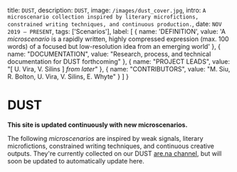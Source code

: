 
  title: `DUST`,
  description: `DUST`,
  image: `/images/dust_cover.jpg`,
  intro: `A microscenario collection inspired by literary microfictions, constrained writing techniques, and continuous production.`,
  date: `NOV 2019 – PRESENT`,
  tags: ['Scenarios'],
  label: [
    { 
      name: 'DEFINITION',
      value: 'A *microscenario* is a rapidly written, highly compressed expression (max. 100 words) of a focused but low-resolution idea from an emerging world'
    },
    {
      name: "DOCUMENTATION",
      value: "Research, process, and technical documentation for DUST forthcoming"
    },
    {
      name: "PROJECT LEADS",
      value: "[ U. Vira, V. Silins ] *from later*"
    },
    {
      name: "CONTRIBUTORS",
      value: "M. Siu, R. Bolton, U. Vira, V. Silins, E. Whyte"
    }
  ]
}

# DUST

**This site is updated continuously with new microscenarios.**   

<Label meta={meta} />

The following *microscenarios* are inspired by weak signals, literary microfictions, constrained writing techniques, and continuous creative outputs. They're currently collected on our DUST [are.na channel](https://www.are.na/from-later/dust-kq-fkdsqrss), but will soon be updated to automatically update here.

<DustEntries />


